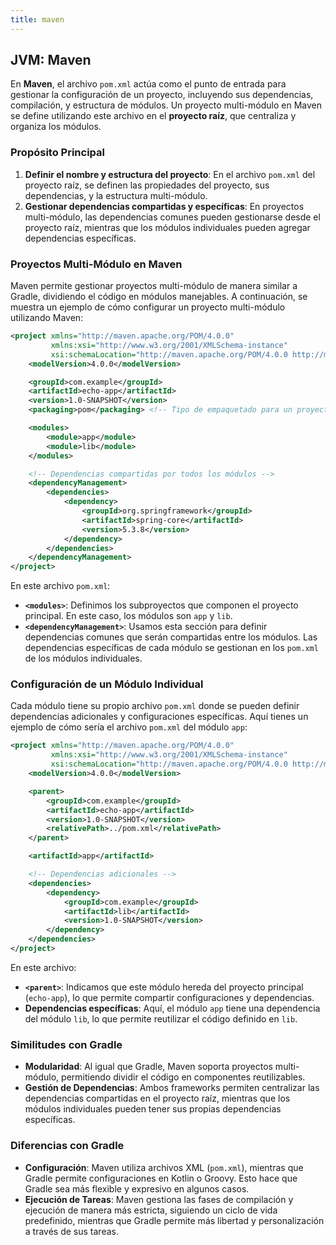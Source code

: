 ```yaml
---
title: maven
---
```


<ReadingTime/>

## JVM: Maven

En **Maven**, el archivo `pom.xml` actúa como el punto de entrada para gestionar la configuración de un proyecto, incluyendo sus dependencias, compilación, y estructura de módulos. Un proyecto multi-módulo en Maven se define utilizando este archivo en el **proyecto raíz**, que centraliza y organiza los módulos.

### Propósito Principal

1. **Definir el nombre y estructura del proyecto**: En el archivo `pom.xml` del proyecto raíz, se definen las propiedades del proyecto, sus dependencias, y la estructura multi-módulo.
2. **Gestionar dependencias compartidas y específicas**: En proyectos multi-módulo, las dependencias comunes pueden gestionarse desde el proyecto raíz, mientras que los módulos individuales pueden agregar dependencias específicas.

### Proyectos Multi-Módulo en Maven

Maven permite gestionar proyectos multi-módulo de manera similar a Gradle, dividiendo el código en módulos manejables. A continuación, se muestra un ejemplo de cómo configurar un proyecto multi-módulo utilizando Maven:

```xml title="pom.xml"
<project xmlns="http://maven.apache.org/POM/4.0.0"
         xmlns:xsi="http://www.w3.org/2001/XMLSchema-instance"
         xsi:schemaLocation="http://maven.apache.org/POM/4.0.0 http://maven.apache.org/xsd/maven-4.0.0.xsd">
    <modelVersion>4.0.0</modelVersion>

    <groupId>com.example</groupId>
    <artifactId>echo-app</artifactId>
    <version>1.0-SNAPSHOT</version>
    <packaging>pom</packaging> <!-- Tipo de empaquetado para un proyecto multi-módulo -->

    <modules>
        <module>app</module>
        <module>lib</module>
    </modules>

    <!-- Dependencias compartidas por todos los módulos -->
    <dependencyManagement>
        <dependencies>
            <dependency>
                <groupId>org.springframework</groupId>
                <artifactId>spring-core</artifactId>
                <version>5.3.8</version>
            </dependency>
        </dependencies>
    </dependencyManagement>
</project>
```

En este archivo `pom.xml`:

- **`<modules>`**: Definimos los subproyectos que componen el proyecto principal. En este caso, los módulos son `app` y `lib`.
- **`<dependencyManagement>`**: Usamos esta sección para definir dependencias comunes que serán compartidas entre los módulos. Las dependencias específicas de cada módulo se gestionan en los `pom.xml` de los módulos individuales.

### Configuración de un Módulo Individual

Cada módulo tiene su propio archivo `pom.xml` donde se pueden definir dependencias adicionales y configuraciones específicas. Aquí tienes un ejemplo de cómo sería el archivo `pom.xml` del módulo `app`:

```xml title="app/pom.xml"
<project xmlns="http://maven.apache.org/POM/4.0.0"
         xmlns:xsi="http://www.w3.org/2001/XMLSchema-instance"
         xsi:schemaLocation="http://maven.apache.org/POM/4.0.0 http://maven.apache.org/xsd/maven-4.0.0.xsd">
    <modelVersion>4.0.0</modelVersion>

    <parent>
        <groupId>com.example</groupId>
        <artifactId>echo-app</artifactId>
        <version>1.0-SNAPSHOT</version>
        <relativePath>../pom.xml</relativePath>
    </parent>

    <artifactId>app</artifactId>

    <!-- Dependencias adicionales -->
    <dependencies>
        <dependency>
            <groupId>com.example</groupId>
            <artifactId>lib</artifactId>
            <version>1.0-SNAPSHOT</version>
        </dependency>
    </dependencies>
</project>
```

En este archivo:

- **`<parent>`**: Indicamos que este módulo hereda del proyecto principal (`echo-app`), lo que permite compartir configuraciones y dependencias.
- **Dependencias específicas**: Aquí, el módulo `app` tiene una dependencia del módulo `lib`, lo que permite reutilizar el código definido en `lib`.

### Similitudes con Gradle

- **Modularidad**: Al igual que Gradle, Maven soporta proyectos multi-módulo, permitiendo dividir el código en componentes reutilizables.
- **Gestión de Dependencias**: Ambos frameworks permiten centralizar las dependencias compartidas en el proyecto raíz, mientras que los módulos individuales pueden tener sus propias dependencias específicas.

### Diferencias con Gradle

- **Configuración**: Maven utiliza archivos XML (`pom.xml`), mientras que Gradle permite configuraciones en Kotlin o Groovy. Esto hace que Gradle sea más flexible y expresivo en algunos casos.
- **Ejecución de Tareas**: Maven gestiona las fases de compilación y ejecución de manera más estricta, siguiendo un ciclo de vida predefinido, mientras que Gradle permite más libertad y personalización a través de sus tareas.
